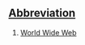 == [[Wiktionary:List of acronyms and abbreviations|Abbreviation]] ==

#[[w:World Wide Web|World Wide Web]]